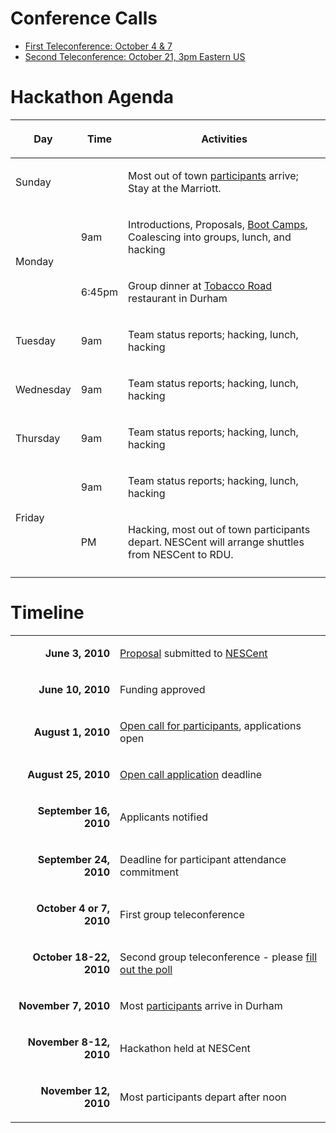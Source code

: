 = Conference Calls =

* [[Conference Calls#First Teleconference: October 4 & 7|First Teleconference: October 4 & 7]]
* [[Conference Calls#Second Teleconference: October 21|Second Teleconference: October 21, 3pm Eastern US]]

= Hackathon Agenda =

{| class="wikitable"
! Day
! Time
! Activities
|-
! Sunday
|
| Most out of town [[participants]] arrive; Stay at the Marriott.
|-
! rowspan="2" | Monday
! 9am
| Introductions, Proposals, [[Boot Camps]], Coalescing into groups, lunch, and hacking 
|-
! 6:45pm
| Group dinner at [http://www.tobaccoroadsportscafe.com/about/index.html Tobacco Road] restaurant in Durham
|-
! Tuesday
! 9am
| Team status reports; hacking, lunch, hacking
|-
! Wednesday
! 9am
| Team status reports; hacking, lunch, hacking
|-
! Thursday
! 9am
| Team status reports; hacking, lunch, hacking
|-
! rowspan="2" | Friday
! 9am
| Team status reports; hacking, lunch, hacking
|-
! PM
| Hacking, most out of town participants depart.  NESCent will arrange shuttles from NESCent to RDU.
|-
|}

= Timeline =

{| class="wikitable" style="margin-left: 2em"
|-
|align="right"| '''June 3, 2010'''
| [[gmod:GMOD Evo Hackathon Proposal|Proposal]] submitted to [http://nesscent.org/ NESCent]
|-
|align="right"| '''June 10, 2010'''
| Funding approved
|-
|align="right"| '''August 1, 2010'''
| [[gmod:GMOD Evo Hackathon Open Call|Open call for participants]], applications open
|-
|align="right"| '''August 25, 2010'''
| [[gmod:GMOD Evo Hackathon Open Call|Open call application]] deadline
|-
|align="right"| '''September 16, 2010'''
| Applicants notified
|-
|align="right"| '''September 24, 2010'''
| Deadline for participant attendance commitment
|-
| align="right"| '''October 4 or 7, 2010'''
| First group teleconference
|-
| align="right"| '''October 18-22, 2010'''
| Second group teleconference - please [http://doodle.com/du2yy3g2chft2srn fill out the poll]
|-
|align="right"| '''November 7, 2010'''
| Most [[participants]] arrive in Durham
|-
|align="right"| '''November 8-12, 2010'''
| Hackathon held at NESCent
|-
|align="right"| '''November 12, 2010'''
| Most participants depart after noon
|}